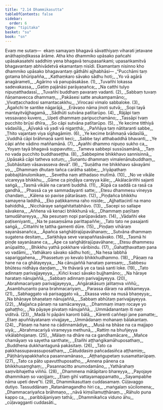 ```yaml
---
title: "2.14 Dhammikasutta"
tableOfContents: false
sidebar:
  order: 6
type: "tipitaka"
basket: "su"
book: "sn"
---
```



<DynamicBreadcrumb />

<Paragraph number="437" book="sn">
Evaṃ me sutaṃ—  ekaṃ samayaṃ bhagavā sāvatthiyaṃ viharati jetavane anāthapiṇḍikassa ārāme. Atha kho dhammiko upāsako pañcahi upāsakasatehi saddhiṃ yena bhagavā tenupasaṅkami; upasaṅkamitvā bhagavantaṃ abhivādetvā ekamantaṃ nisīdi. Ekamantaṃ nisinno kho dhammiko upāsako bhagavantaṃ gāthāhi ajjhabhāsi—
</Paragraph>

<Division number="379" book="sn">

<Paragraph number="438" type="verses" book="sn">
_“Pucchāmi taṃ gotama bhūripañña,_  
_Kathaṃkaro sāvako sādhu hoti;_  
_Yo vā agārā anagārameti,_  
_Agārino vā panupāsakāse. (1)_  

</Paragraph>

</Division>
<Division number="380" book="sn">

<Paragraph number="439" type="verses" book="sn">
_Tuvañhi lokassa sadevakassa,_  
_Gatiṃ pajānāsi parāyaṇañca;_  
_Na catthi tulyo nipuṇatthadassī,_  
_Tuvañhi buddhaṃ pavaraṃ vadanti. (2)_  

</Paragraph>

</Division>
<Division number="381" book="sn">

<Paragraph number="440" type="verses" book="sn">
_Sabbaṃ tuvaṃ ñāṇamavecca dhammaṃ,_  
_Pakāsesi satte anukampamāno;_  
_Vivaṭṭacchadosi samantacakkhu,_  
_Virocasi vimalo sabbaloke. (3)_  

</Paragraph>

</Division>
<Division number="382" book="sn">

<Paragraph number="441" type="verses" book="sn">
_Āgañchi te santike nāgarājā,_  
_Erāvaṇo nāma jinoti sutvā;_  
_Sopi tayā mantayitvājjhagamā,_  
_Sādhūti sutvāna patītarūpo. (4)_  

</Paragraph>

</Division>
<Division number="383" book="sn">

<Paragraph number="442" type="verses" book="sn">
_Rājāpi taṃ vessavaṇo kuvero,_  
_Upeti dhammaṃ paripucchamāno;_  
_Tassāpi tvaṃ pucchito brūsi dhīra,_  
_So cāpi sutvāna patītarūpo. (5)_  

</Paragraph>

</Division>
<Division number="384" book="sn">

<Paragraph number="443" type="verses" book="sn">
_Ye kecime titthiyā vādasīlā,_  
_Ājīvakā vā yadi vā nigaṇṭhā;_  
_Paññāya taṃ nātitaranti sabbe,_  
_Ṭhito vajantaṃ viya sīghagāmiṃ. (6)_  

</Paragraph>

</Division>
<Division number="385" book="sn">

<Paragraph number="444" type="verses" book="sn">
_Ye kecime brāhmaṇā vādasīlā,_  
_Vuddhā cāpi brāhmaṇā santi keci;_  
_Sabbe tayi atthabaddhā bhavanti,_  
_Ye cāpi aññe vādino maññamānā. (7)_  

</Paragraph>

</Division>
<Division number="386" book="sn">

<Paragraph number="445" type="verses" book="sn">
_Ayañhi dhammo nipuṇo sukho ca,_  
_Yoyaṃ tayā bhagavā suppavutto;_  
_Tameva sabbepi sussūsamānā,_  
_Taṃ no vada pucchito buddhaseṭṭha. (8)_  

</Paragraph>

</Division>
<Division number="387" book="sn">

<Paragraph number="446" type="verses" book="sn">
_Sabbepime bhikkhavo sannisinnā,_  
_Upāsakā cāpi tatheva sotuṃ;_  
_Suṇantu dhammaṃ vimalenānubuddhaṃ,_  
_Subhāsitaṃ vāsavasseva devā”. (9)_  

</Paragraph>

</Division>
<Division number="388" book="sn">

<Paragraph number="447" type="verses" book="sn">
_“Suṇātha me bhikkhavo sāvayāmi vo,_  
_Dhammaṃ dhutaṃ tañca carātha sabbe;_  
_Iriyāpathaṃ pabbajitānulomikaṃ,_  
_Sevetha naṃ atthadaso mutīmā. (10)_  

</Paragraph>

</Division>
<Division number="389" book="sn">

<Paragraph number="448" type="verses" book="sn">
_No ve vikāle vicareyya bhikkhu,_  
_Gāme ca piṇḍāya careyya kāle;_  
_Akālacāriñhi sajanti saṅgā,_  
_Tasmā vikāle na caranti buddhā. (11)_  

</Paragraph>

</Division>
<Division number="390" book="sn">

<Paragraph number="449" type="verses" book="sn">
_Rūpā ca saddā ca rasā ca gandhā,_  
_Phassā ca ye sammadayanti satte;_  
_Etesu dhammesu vineyya chandaṃ,_  
_Kālena so pavise pātarāsaṃ. (12)_  

</Paragraph>

</Division>
<Division number="391" book="sn">

<Paragraph number="450" type="verses" book="sn">
_Piṇḍañca bhikkhu samayena laddhā,_  
_Eko paṭikkamma raho nisīde;_  
_Ajjhattacintī na mano bahiddhā,_  
_Nicchāraye saṅgahitattabhāvo. (13)_  

</Paragraph>

</Division>
<Division number="392" book="sn">

<Paragraph number="451" type="verses" book="sn">
_Sacepi so sallape sāvakena,_  
_Aññena vā kenaci bhikkhunā vā;_  
_Dhammaṃ paṇītaṃ tamudāhareyya,_  
_Na pesuṇaṃ nopi parūpavādaṃ. (14)_  

</Paragraph>

</Division>
<Division number="393" book="sn">

<Paragraph number="452" type="verses" book="sn">
_Vādañhi eke paṭiseniyanti,_  
_Na te pasaṃsāma parittapaññe;_  
_Tato tato ne pasajanti saṅgā,_  
_Cittañhi te tattha gamenti dūre. (15)_  

</Paragraph>

</Division>
<Division number="394" book="sn">

<Paragraph number="453" type="verses" book="sn">
_Piṇḍaṃ vihāraṃ sayanāsanañca,_  
_Āpañca saṅghāṭirajūpavāhanaṃ;_  
_Sutvāna dhammaṃ sugatena desitaṃ,_  
_Saṅkhāya seve varapaññasāvako. (16)_  

</Paragraph>

</Division>
<Division number="395" book="sn">

<Paragraph number="454" type="verses" book="sn">
_Tasmā hi piṇḍe sayanāsane ca,_  
_Āpe ca saṅghāṭirajūpavāhane;_  
_Etesu dhammesu anūpalitto,_  
_Bhikkhu yathā pokkhare vāribindu. (17)_  

</Paragraph>

</Division>
<Division number="396" book="sn">

<Paragraph number="455" type="verses" book="sn">
_Gahaṭṭhavattaṃ pana vo vadāmi,_  
_Yathākaro sāvako sādhu hoti;_  
_Na hesa labbhā sapariggahena,_  
_Phassetuṃ yo kevalo bhikkhudhammo. (18)_  

</Paragraph>

</Division>
<Division number="397" book="sn">

<Paragraph number="456" type="verses" book="sn">
_Pāṇaṃ na hane na ca ghātayeyya,_  
_Na cānujaññā hanataṃ paresaṃ;_  
_Sabbesu bhūtesu nidhāya daṇḍaṃ,_  
_Ye thāvarā ye ca tasā santi loke. (19)_  

</Paragraph>

</Division>
<Division number="398" book="sn">

<Paragraph number="457" type="verses" book="sn">
_Tato adinnaṃ parivajjayeyya,_  
_Kiñci kvaci sāvako bujjhamāno;_  
_Na hāraye harataṃ nānujaññā,_  
_Sabbaṃ adinnaṃ parivajjayeyya. (20)_  

</Paragraph>

</Division>
<Division number="399" book="sn">

<Paragraph number="458" type="verses" book="sn">
_Abrahmacariyaṃ parivajjayeyya,_  
_Aṅgārakāsuṃ jalitaṃva viññū;_  
_Asambhuṇanto pana brahmacariyaṃ,_  
_Parassa dāraṃ na atikkameyya. (21)_  

</Paragraph>

</Division>
<Division number="400" book="sn">

<Paragraph number="459" type="verses" book="sn">
_Sabhaggato vā parisaggato vā,_  
_Ekassa veko na musā bhaṇeyya;_  
_Na bhāṇaye bhaṇataṃ nānujaññā,_  
_Sabbaṃ abhūtaṃ parivajjayeyya. (22)_  

</Paragraph>

</Division>
<Division number="401" book="sn">

<Paragraph number="460" type="verses" book="sn">
_Majjañca pānaṃ na samācareyya,_  
_Dhammaṃ imaṃ rocaye yo gahaṭṭho;_  
_Na pāyaye pivataṃ nānujaññā,_  
_Ummādanantaṃ iti naṃ viditvā. (23)_  

</Paragraph>

</Division>
<Division number="402" book="sn">

<Paragraph number="461" type="verses" book="sn">
_Madā hi pāpāni karonti bālā,_  
_Kārenti caññepi jane pamatte;_  
_Etaṃ apuññāyatanaṃ vivajjaye,_  
_Ummādanaṃ mohanaṃ bālakantaṃ. (24)_  

</Paragraph>

</Division>
<Division number="403" book="sn">

<Paragraph number="462" type="verses" book="sn">
_Pāṇaṃ na hane na cādinnamādiye,_  
_Musā na bhāse na ca majjapo siyā;_  
_Abrahmacariyā virameyya methunā,_  
_Rattiṃ na bhuñjeyya vikālabhojanaṃ. (25)_  

</Paragraph>

</Division>
<Division number="404" book="sn">

<Paragraph number="463" type="verses" book="sn">
_Mālaṃ na dhāre na ca gandhamācare,_  
_Mañce chamāyaṃ va sayetha santhate;_  
_Etañhi aṭṭhaṅgikamāhuposathaṃ,_  
_Buddhena dukkhantagunā pakāsitaṃ. (26)_  

</Paragraph>

</Division>
<Division number="405" book="sn">

<Paragraph number="464" type="verses" book="sn">
_Tato ca pakkhassupavassuposathaṃ,_  
_Cātuddasiṃ pañcadasiñca aṭṭhamiṃ;_  
_Pāṭihāriyapakkhañca pasannamānaso,_  
_Aṭṭhaṅgupetaṃ susamattarūpaṃ. (27)_  

</Paragraph>

</Division>
<Division number="406" book="sn">

<Paragraph number="465" type="verses" book="sn">
_Tato ca pāto upavutthuposatho,_  
_Annena pānena ca bhikkhusaṃghaṃ;_  
_Pasannacitto anumodamāno,_  
_Yathārahaṃ saṃvibhajetha viññū. (28)_  

</Paragraph>

</Division>
<Division number="407" book="sn">

<Paragraph number="466" type="verses" book="sn">
_Dhammena mātāpitaro bhareyya,_  
_Payojaye dhammikaṃ so vaṇijjaṃ;_  
_Etaṃ gihī vattayamappamatto,_  
_Sayampabhe nāma upeti deve”ti. (29)_  


</Paragraph>
</Division>

<Paragraph number="467" type="center" book="sn">
Dhammikasuttaṃ cuddasamaṃ.



</Paragraph>

<Paragraph number="468" type="center" book="sn">
Cūḷavaggo dutiyo.



</Paragraph>

<Paragraph number="469" type="center" book="sn">
Tassuddānaṃ


</Paragraph>

<Paragraph number="470" type="verses" book="sn">
_Ratanāmagandho hiri ca,_  
_maṅgalaṃ sūcilomena;_  
_Dhammacariyañca brāhmaṇo,_  
_nāvā kiṃsīlamuṭṭhānaṃ._  

</Paragraph>

<Paragraph number="471" type="verses" book="sn">
_Rāhulo puna kappo ca,_  
_paribbājaniyaṃ tathā;_  
_Dhammikañca viduno āhu,_  
_cūḷavagganti cuddasāti._
</Paragraph>